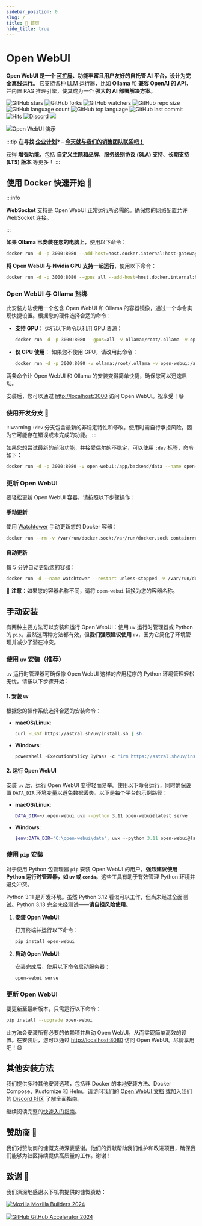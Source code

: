 ```yaml
---
sidebar_position: 0
slug: /
title: 🏡 首页
hide_title: true
---
```



# Open WebUI


**Open WebUI 是一个 [可扩展](https://docs.openwebui.com/features/plugin/)、功能丰富且用户友好的自托管 AI 平台，设计为完全离线运行。** 它支持各种 LLM 运行器，比如 **Ollama** 和 **兼容 OpenAI 的 API**，并内置 RAG 推理引擎，使其成为一个 **强大的 AI 部署解决方案**。

![GitHub stars](https://img.shields.io/github/stars/open-webui/open-webui?style=social)
![GitHub forks](https://img.shields.io/github/forks/open-webui/open-webui?style=social)
![GitHub watchers](https://img.shields.io/github/watchers/open-webui/open-webui?style=social)
![GitHub repo size](https://img.shields.io/github/repo-size/open-webui/open-webui)
![GitHub language count](https://img.shields.io/github/languages/count/open-webui/open-webui)
![GitHub top language](https://img.shields.io/github/languages/top/open-webui/open-webui)
![GitHub last commit](https://img.shields.io/github/last-commit/open-webui/open-webui?color=red)
![Hits](https://hits.seeyoufarm.com/api/count/incr/badge.svg?url=https%3A%2F%2Fgithub.com%2Follama-webui%2Follama-wbui&count_bg=%2379C83D&title_bg=%23555555&icon=&icon_color=%23E7E7E7&title=hits&edge_flat=false)
[![Discord](https://img.shields.io/badge/Discord-Open_WebUI-blue?logo=discord&logoColor=white)](https://discord.gg/5rJgQTnV4s)
[![](https://img.shields.io/static/v1?label=Sponsor&message=%E2%9D%A4&logo=GitHub&color=%23fe8e86)](https://github.com/sponsors/tjbck)

![Open WebUI 演示](/images/demo.gif)

:::tip
**在寻找 [企业计划](https://docs.openwebui.com/enterprise)?** – **[今天就与我们的销售团队联系吧！](mailto:sales@openwebui.com)**

获得 **增强功能**，包括 **自定义主题和品牌**、**服务级别协议 (SLA) 支持**、**长期支持 (LTS) 版本** 等更多！
:::

<TopBanners />

## 使用 Docker 快速开始 🐳

:::info

**WebSocket** 支持是 Open WebUI 正常运行所必需的。确保您的网络配置允许 WebSocket 连接。

:::

**如果 Ollama 已安装在您的电脑上**，使用以下命令：

```bash
docker run -d -p 3000:8080 --add-host=host.docker.internal:host-gateway -v open-webui:/app/backend/data --name open-webui --restart always ghcr.io/open-webui/open-webui:main
```

**将 Open WebUI 与 Nvidia GPU 支持一起运行**，使用以下命令：

```bash
docker run -d -p 3000:8080 --gpus all --add-host=host.docker.internal:host-gateway -v open-webui:/app/backend/data --name open-webui --restart always ghcr.io/open-webui/open-webui:cuda
```

### Open WebUI 与 Ollama 捆绑

此安装方法使用一个包含 Open WebUI 和 Ollama 的容器镜像，通过一个命令实现快捷设置。根据您的硬件选择合适的命令：

- **支持 GPU**：
  运行以下命令以利用 GPU 资源：

  ```bash
  docker run -d -p 3000:8080 --gpus=all -v ollama:/root/.ollama -v open-webui:/app/backend/data --name open-webui --restart always ghcr.io/open-webui/open-webui:ollama
  ```

- **仅 CPU 使用**：
  如果您不使用 GPU，请改用此命令：

  ```bash
  docker run -d -p 3000:8080 -v ollama:/root/.ollama -v open-webui:/app/backend/data --name open-webui --restart always ghcr.io/open-webui/open-webui:ollama
  ```

两条命令让 Open WebUI 和 Ollama 的安装变得简单快捷，确保您可以迅速启动。

安装后，您可以通过 [http://localhost:3000](http://localhost:3000) 访问 Open WebUI。祝享受！😄

### 使用开发分支 🌙

:::warning
`:dev` 分支包含最新的非稳定特性和修改。使用时需自行承担风险，因为它可能存在错误或未完成的功能。
:::

如果您想尝试最新的前沿功能，并接受偶尔的不稳定，可以使用 `:dev` 标签，命令如下：

```bash
docker run -d -p 3000:8080 -v open-webui:/app/backend/data --name open-webui --restart always ghcr.io/open-webui/open-webui:dev
```

### 更新 Open WebUI

要轻松更新 Open WebUI 容器，请按照以下步骤操作：

#### 手动更新
使用 [Watchtower](https://containrrr.dev/watchtower) 手动更新您的 Docker 容器：
```bash
docker run --rm -v /var/run/docker.sock:/var/run/docker.sock containrrr/watchtower --run-once open-webui
```

#### 自动更新
每 5 分钟自动更新您的容器：
```bash
docker run -d --name watchtower --restart unless-stopped -v /var/run/docker.sock:/var/run/docker.sock containrrr/watchtower --interval 300 open-webui
```

🔧 **注意**：如果您的容器名称不同，请将 `open-webui` 替换为您的容器名称。

## 手动安装

有两种主要方法可以安装和运行 Open WebUI：使用 `uv` 运行时管理器或 Python 的 `pip`。虽然这两种方法都有效，但**我们强烈建议使用 `uv`**，因为它简化了环境管理并减少了潜在冲突。

### 使用 `uv` 安装（推荐）

`uv` 运行时管理器可确保像 Open WebUI 这样的应用程序的 Python 环境管理轻松无忧。请按以下步骤开始：

#### 1. 安装 `uv`

根据您的操作系统选择合适的安装命令：

- **macOS/Linux**:  
  ```bash
  curl -LsSf https://astral.sh/uv/install.sh | sh
  ```

- **Windows**:  
  ```powershell
  powershell -ExecutionPolicy ByPass -c "irm https://astral.sh/uv/install.ps1 | iex"
  ```

#### 2. 运行 Open WebUI

安装 `uv` 后，运行 Open WebUI 变得轻而易举。使用以下命令运行，同时确保设置 `DATA_DIR` 环境变量以避免数据丢失。以下是每个平台的示例路径：

- **macOS/Linux**:  
  ```bash
  DATA_DIR=~/.open-webui uvx --python 3.11 open-webui@latest serve
  ```

- **Windows**:  
  ```powershell
  $env:DATA_DIR="C:\open-webui\data"; uvx --python 3.11 open-webui@latest serve
  ```


### 使用 `pip` 安装

对于使用 Python 包管理器 `pip` 安装 Open WebUI 的用户，**强烈建议使用 Python 运行时管理器，如 `uv` 或 `conda`**。这些工具有助于有效管理 Python 环境并避免冲突。

Python 3.11 是开发环境。虽然 Python 3.12 看似可以工作，但尚未经过全面测试。Python 3.13 完全未经测试——**请自担风险使用**。

1. **安装 Open WebUI**:  

   打开终端并运行以下命令：  
   ```bash
   pip install open-webui
   ```

2. **启动 Open WebUI**:  

   安装完成后，使用以下命令启动服务器：  
   ```bash
   open-webui serve
   ```

### 更新 Open WebUI

要更新至最新版本，只需运行以下命令：  

```bash
pip install --upgrade open-webui
```

此方法会安装所有必要的依赖项并启动 Open WebUI，从而实现简单高效的设置。在安装后，您可以通过 [http://localhost:8080](http://localhost:8080) 访问 Open WebUI。尽情享用吧！😄

## 其他安装方法

我们提供多种其他安装选项，包括非 Docker 的本地安装方法、Docker Compose、Kustomize 和 Helm。请访问我们的 [Open WebUI 文档](https://docs.openwebui.com/getting-started/) 或加入我们的 [Discord 社区](https://discord.gg/5rJgQTnV4s) 了解全面指南。

继续阅读完整的[快速入门指南](/getting-started)。

## 赞助商 🙌


<SponsorList />


我们对赞助商的慷慨支持深表感谢。他们的贡献帮助我们维护和改进项目，确保我们能够为社区持续提供高质量的工作。谢谢！


## 致谢 🙏

我们深深地感谢以下机构提供的慷慨资助：

<p>


  <a href="https://builders.mozilla.org/" title="Mozilla Builders 2024" target="_blank" rel="noopener">
    <img src="/images/grants/mozilla.png" alt="Mozilla" width={"300px"} style={{verticalAlign:'middle',marginRight:'12px'}} />
    <span style={{verticalAlign:'middle', fontWeight:600, fontSize:'1.05em'}}>Mozilla Builders 2024</span>
  </a>

  <br/>
  <br/>

  <a href="https://github.com/accelerator" title="GitHub Accelerator 2024" target="_blank" rel="noopener">
    <img src="/images/grants/github.png" alt="GitHub" width={"300px"} style={{verticalAlign:'middle',marginRight:'16px'}} />
    <span style={{verticalAlign:'middle', fontWeight:600, fontSize:'1.05em'}}>GitHub Accelerator 2024</span>
  </a>

  
</p>